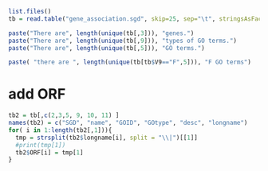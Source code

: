 
```r
list.files()
tb = read.table("gene_association.sgd", skip=25, sep="\t", stringsAsFactors=FALSE, quote = "", row.names = NULL)
```

```r
paste("There are", length(unique(tb[,3])), "genes.")
paste("There are", length(unique(tb[,9])), "types of GO terms.")
paste("There are", length(unique(tb[,5])), "GO terms.")
```

```r
paste( "there are ", length(unique(tb[tb$V9=="F",5])), "F GO terms")
```

# add ORF 
```r
tb2 = tb[,c(2,3,5, 9, 10, 11) ]
names(tb2) = c("SGD", "name", "GOID", "GOtype", "desc", "longname")
for( i in 1:length(tb2[,1])){
  tmp = strsplit(tb2$longname[i], split = "\\|")[[1]]
  #print(tmp[1])
  tb2$ORF[i] = tmp[1]
}
```

